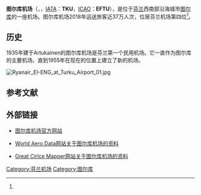 {{About|1955年於[[芬蘭|芬蘭]][[圖爾庫|土庫]]啟用的機場|TKU的其他意思|TKU}}
{{noteTA
|1=zh:圖爾庫; zh-cn:图尔库; zh-hk:圖爾庫; zh-tw:土庫;
}}
{{Infobox airport
| name          = 图尔库机场
| nativename    = Turun lentoasema<br/>Åbo flygstation
| image         = TKU T1 entrance 02.JPG
| image-width   = 250px
| caption       = T1航站楼入口
| type          = 民用
| operator      = Finavia
| opened        = 1955年
| closed        = 
| city-served   = [[图尔库|图尔库]]
| location      = 图尔库
| distance_to_city = 8公里
| elevation-m   = 49
| website       = {{URL|https://www.finavia.fi/en/airports/turku|finavia.fi}}
| IATA          = TKU
| ICAO          = EFTU
| FAA           = 
| LID           = 
| coordinates   = {{coord|60|30|51|N|22|15|46|E|type:airport}}
| pushpin_map   = Finland
| pushpin_label = TKU
| pushpin_map_caption = 在芬兰的位置
| r1-number     = 08/26
| r1-length-f   = 8202
| r1-length-m   = 2500
| r1-surface    = 沥青
| stat-year     = 2018
| stat_passenger = 369 432<ref name="旅客数">{{cite web | url = https://www.finavia.fi/sites/default/files/documents/Matkustajat%20lentoasemittain%201998-2018.pdf | title = MATKUSTAJAT LENTOASEMITTAIN 1998-2018 | format = pdf | language = fi | publisher = Finavia | accessdate = 2019-03-13 | archive-date = 2019-03-27 | archive-url = https://web.archive.org/web/20190327221823/https://www.finavia.fi/sites/default/files/documents/Matkustajat%20lentoasemittain%201998-2018.pdf | dead-url = no }}</ref>
| stat_cargo    = 
| stat_flight   = 
| stat1-header  = 飞机降落次数
| stat1-data    = 3992<ref name="降落次数">{{cite web | url = https://www.finavia.fi/sites/default/files/documents/Liikenneilmailun%20laskeutumiset%20lentoasemittain%201998-2018.pdf | title = LIIKENNEILMAILUN LASKEUTUMISET LENTOASEMITTAIN 1998-2018 | format = pdf | language = fi | publisher = Finavia | accessdate = 2019-03-13 | archive-date = 2021-06-28 | archive-url = https://web.archive.org/web/20210628053923/https://www.finavia.fi/sites/default/files/documents/Liikenneilmailun%20laskeutumiset%20lentoasemittain%201998-2018.pdf }}</ref>
| footnotes     = 
}}
'''图尔库机场'''（{{lang-fi|Turun lentoasema}}，{{lang-sv|Åbo flygstation}}，[[IATA机场代码|IATA]]：'''TKU'''，[[ICAO机场代码|ICAO]]：'''EFTU'''），是位于[[芬兰|芬兰]]西南部沿海城市[[图尔库|图尔库]]的一座机场。图尔库机场2018年运送旅客近37万人次，位居芬兰机场第四位<ref name="旅客数"/>。

== 历史 ==
1935年建于Artukainen的图尔库机场是芬兰第一个民用机场。它一直作为图尔库的主要机场，直到1955年在现在的位置上建立了新的机场。

[[File:Ryanair_EI-ENG_at_Turku_Airport_01.jpg|thumb]]
{{clear}}

== 参考文献 ==
{{reflist}}

== 外部链接 ==
* {{Fi icon}}{{En icon}}[https://www.finavia.fi/en/airports/turku 图尔库机场官方网站]{{Wayback|url=https://www.finavia.fi/en/airports/turku |date=20190601170354 }}
* {{En icon}}[http://worldaerodata.com/wad.cgi?id=FI34593 World Aero Data网站关于图尔库机场的资料] {{Wayback|url=http://worldaerodata.com/wad.cgi?id=FI34593 |date=20191025041009 }}
* {{En icon}}[http://gc.kls2.com/airport/EFTU Great Cirlce Mapper网站关于图尔库机场的资料]{{Wayback|url=http://gc.kls2.com/airport/EFTU |date=20160304121553 }}

{{芬兰机场}}

[[Category:芬兰机场|Category:芬兰机场]]
[[Category:图尔库|Category:图尔库]]